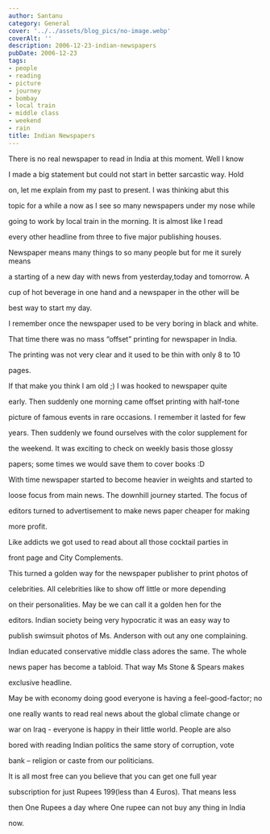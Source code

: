 ```yaml
---
author: Santanu
category: General
cover: '../../assets/blog_pics/no-image.webp'
coverAlt: ''
description: 2006-12-23-indian-newspapers
pubDate: 2006-12-23
tags:
- people
- reading
- picture
- journey
- bombay
- local train
- middle class
- weekend
- rain
title: Indian Newspapers
---
```


There is no real newspaper to read in India at this moment. Well I know

I made a big statement but could not start in better sarcastic way. Hold

on, let me explain from my past to present. I was thinking abut this

topic for a while a now as I see so many newspapers under my nose while

going to work by local train in the morning. It is almost like I read

every other headline from three to five major publishing houses.



Newspaper means many things to so many people but for me it surely means

a starting of a new day with news from yesterday,today and tomorrow. A

cup of hot beverage in one hand and a newspaper in the other will be

best way to start my day.



I remember once the newspaper used to be very boring in black and white.

That time there was no mass “offset” printing for newspaper in India.

The printing was not very clear and it used to be thin with only 8 to 10

pages.



If that make you think I am old ;) I was hooked to newspaper quite

early. Then suddenly one morning came offset printing with half-tone

picture of famous events in rare occasions. I remember it lasted for few

years. Then suddenly we found ourselves with the color supplement for

the weekend. It was exciting to check on weekly basis those glossy

papers; some times we would save them to cover books :D



With time newspaper started to become heavier in weights and started to

loose focus from main news. The downhill journey started. The focus of

editors turned to advertisement to make news paper cheaper for making

more profit.



Like addicts we got used to read about all those cocktail parties in

front page and City Complements.



This turned a golden way for the newspaper publisher to print photos of

celebrities. All celebrities like to show off little or more depending

on their personalities. May be we can call it a golden hen for the

editors. Indian society being very hypocratic it was an easy way to

publish swimsuit photos of Ms. Anderson with out any one complaining.

Indian educated conservative middle class adores the same. The whole

news paper has become a tabloid. That way Ms Stone & Spears makes

exclusive headline.



May be with economy doing good everyone is having a feel-good-factor; no

one really wants to read real news about the global climate change or

war on Iraq - everyone is happy in their little world. People are also

bored with reading Indian politics the same story of corruption, vote

bank – religion or caste from our politicians.



It is all most free can you believe that you can get one full year

subscription for just Rupees 199(less than 4 Euros). That means less

then One Rupees a day where One rupee can not buy any thing in India

now.